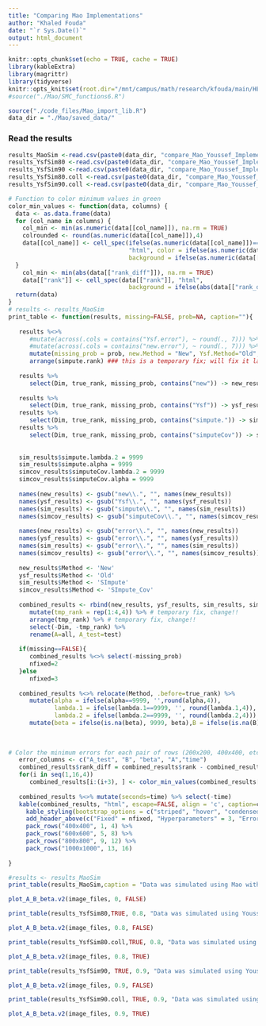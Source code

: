 ```yaml
---
title: "Comparing Mao Implementations"
author: "Khaled Fouda"
date: "`r Sys.Date()`"
output: html_document
---
```


```r
knitr::opts_chunk$set(echo = TRUE, cache = TRUE)
library(kableExtra)
library(magrittr)
library(tidyverse)
knitr::opts_knit$set(root.dir="/mnt/campus/math/research/kfouda/main/HEC/Youssef/HEC_MAO_COOP/")
#source("./Mao/SMC_functions6.R")
```


```r
source("./code_files/Mao_import_lib.R")
data_dir = "./Mao/saved_data/"

```

### Read the results


```r

results_MaoSim <-read.csv(paste0(data_dir, "compare_Mao_Youssef_Implementation_MaoSim.csv"))
results_YsfSim80 <-read.csv(paste0(data_dir, "compare_Mao_Youssef_Implementation_YsfSim_80_coll_FALSE.csv"))
results_YsfSim90 <-read.csv(paste0(data_dir, "compare_Mao_Youssef_Implementation_YsfSim_90_coll_FALSE.csv"))
results_YsfSim80.coll <-read.csv(paste0(data_dir, "compare_Mao_Youssef_Implementation_YsfSim_80_coll_TRUE.csv"))
results_YsfSim90.coll <-read.csv(paste0(data_dir, "compare_Mao_Youssef_Implementation_YsfSim_90_coll_TRUE.csv"))
```



```r
# Function to color minimum values in green
color_min_values <- function(data, columns) {
  data <- as.data.frame(data)
  for (col_name in columns) {
    col_min <- min(as.numeric(data[[col_name]]), na.rm = TRUE)
    colrounded <- round(as.numeric(data[[col_name]]),4)
    data[[col_name]] <- cell_spec(ifelse(as.numeric(data[[col_name]])== 9999,'',colrounded),
                                  "html", color = ifelse(as.numeric(data[[col_name]])== 9999, "grey98", "black"),
                                  background = ifelse(as.numeric(data[[col_name]]) == col_min, "lightgreen", "grey98"))
  }
    col_min <- min(abs(data[["rank_diff"]]), na.rm = TRUE)
    data[["rank"]] <- cell_spec(data[["rank"]], "html", 
                                  background = ifelse(abs(data[["rank_diff"]]) == col_min, "lightgreen", "grey98"))
  return(data)
}
# results <- results_MaoSim
print_table <- function(results, missing=FALSE, prob=NA, caption=""){
   
   results %<>%
      #mutate(across(.cols = contains("Ysf.error"), ~ round(., 7))) %>% 
      #mutate(across(.cols = contains("new.error"), ~ round(., 7))) %>%
      mutate(missing_prob = prob, new.Method = "New", Ysf.Method="Old", simpute.Method="Simpute", simputeCov.Method="Simpute_Cov") %>%
      arrange(simpute.rank) ### this is a temporary fix; will fix it later.
      
   results %>%
      select(Dim, true_rank, missing_prob, contains("new")) -> new_results
   
   results %>%
      select(Dim, true_rank, missing_prob, contains("Ysf")) -> ysf_results
   results %>%
      select(Dim, true_rank, missing_prob, contains("simpute.")) -> sim_results
   results %>%
      select(Dim, true_rank, missing_prob, contains("simputeCov")) -> simcov_results
   
   
   sim_results$simpute.lambda.2 = 9999
   sim_results$simpute.alpha = 9999
   simcov_results$simputeCov.lambda.2 = 9999
   simcov_results$simputeCov.alpha = 9999
   
   names(new_results) <- gsub("new\\.", "", names(new_results))
   names(ysf_results) <- gsub("Ysf\\.", "", names(ysf_results))
   names(sim_results) <- gsub("simpute\\.", "", names(sim_results))
   names(simcov_results) <- gsub("simputeCov\\.", "", names(simcov_results))
  
   names(new_results) <- gsub("error\\.", "", names(new_results))
   names(ysf_results) <- gsub("error\\.", "", names(ysf_results))
   names(sim_results) <- gsub("error\\.", "", names(sim_results))
   names(simcov_results) <- gsub("error\\.", "", names(simcov_results))
   
   new_results$Method <- 'New'
   ysf_results$Method <- 'Old'
   sim_results$Method <- 'SImpute'
   simcov_results$Method <- 'SImpute_Cov'
   
   combined_results <- rbind(new_results, ysf_results, sim_results, simcov_results) %>% 
      mutate(tmp_rank = rep(1:4,4)) %>% # temporary fix, change!!
      arrange(tmp_rank) %>% # temporary fix, change!!
      select(-Dim, -tmp_rank) %>%
      rename(A=all, A_test=test)
   
   if(missing==FALSE){
      combined_results %<>% select(-missing_prob)
      nfixed=2
   }else
      nfixed=3
    
   combined_results %<>% relocate(Method, .before=true_rank) %>%
      mutate(alpha = ifelse(alpha==9999, '',round(alpha,4)),
             lambda.1 = ifelse(lambda.1==9999, '', round(lambda.1,4)),
             lambda.2 = ifelse(lambda.2==9999, '', round(lambda.2,4))) %>%
      mutate(beta = ifelse(is.na(beta), 9999, beta),B = ifelse(is.na(B), 9999, B))
   
   
   
# Color the minimum errors for each pair of rows (200x200, 400x400, etc.)
   error_columns <- c("A_test", "B", "beta", "A","time")
   combined_results$rank_diff = combined_results$rank - combined_results$true_rank
   for(i in seq(1,16,4))
      combined_results[i:(i+3), ] <- color_min_values(combined_results[i:(i+3), ], error_columns)
   
   combined_results %<>% mutate(seconds=time) %>% select(-time) 
   kable(combined_results, "html", escape=FALSE, align = 'c', caption=caption) %>%
     kable_styling(bootstrap_options = c("striped", "hover", "condensed"), full_width = F, position = "center") %>%
     add_header_above(c("Fixed" = nfixed, "Hyperparameters" = 3, "Error on" = 4,"Rank"=2, "Time"=1)) %>%
     pack_rows("400x400", 1, 4) %>%
     pack_rows("600x600", 5, 8) %>% 
     pack_rows("800x800", 9, 12) %>% 
     pack_rows("1000x1000", 13, 16)
  
}
```

```r
#results <- results_MaoSim
print_table(results_MaoSim,caption = "Data was simulated using Mao with m=5 and r=10")
```


```r
plot_A_B_beta.v2(image_files, 0, FALSE)
```


```r
print_table(results_YsfSim80,TRUE, 0.8, "Data was simulated using Youssef's model with m1=m2=10, 80% missing values, and without collinearity")
```


```r
plot_A_B_beta.v2(image_files, 0.8, FALSE)
```

```r
print_table(results_YsfSim80.coll,TRUE, 0.8, "Data was simulated using Youssef's model with m1=m2=10, 80% missing values, and with collinearity")
```


```r
plot_A_B_beta.v2(image_files, 0.8, TRUE)
```


```r
print_table(results_YsfSim90, TRUE, 0.9, "Data was simulated using Youssef's model with m1=m2=10, 90% missing values, and without collinearity")
```


```r
plot_A_B_beta.v2(image_files, 0.9, FALSE)
```



```r
print_table(results_YsfSim90.coll, TRUE, 0.9, "Data was simulated using Youssef's model with m1=m2=10, 90% missing values, and with collinearity")
```


```r
plot_A_B_beta.v2(image_files, 0.9, TRUE)
```

